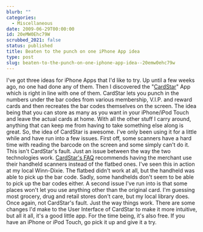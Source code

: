 ```yaml
---
blurb: ""
categories:
  - Miscellaneous
date: 2009-06-29T00:00:00
id: 20eMW0Ehc79W
scrubbed_2021: false
status: published
title: Beaten to the punch on one iPhone App idea
type: post
slug: beaten-to-the-punch-on-one-iphone-app-idea--20emw0ehc79w
---
```


I've got three ideas for iPhone Apps that I'd like to try. Up until
a few weeks ago, no one had done any of them. Then I discovered the
"[CardStar](http://www.mycardstar.com/)" App which is right in line
with one of them. CardStar lets you punch in the numbers under the
bar codes from various membership, V.I.P. and reward cards and then
recreates the bar codes themselves on the screen. The idea being
that you can store as many as you want in your iPhone/iPod Touch
and leave the actual cards at home. With all the other stuff I
carry around, anything that can keep me from having to take
something else along is great. So, the idea of CardStar is awesome.
I've only been using it for a little while and have run into a few
issues. First off, some scanners have a hard time with reading the
barcode on the screen and some simply can't do it. This isn't
CardStar's fault. Just an issue between the way the two
technologies work.
[CardStar's FAQ](http://www.mycardstar.com/faq.html) recommends
having the merchant use their handheld scanners instead of the
flatbed ones. I've seen this in action at my local Winn-Dixie. The
flatbed didn't work at all, but the handheld was able to pick up
the bar code. Sadly, some handhelds don't seem to be able to pick
up the bar codes either. A second issue I've run into is that some
places won't let you use anything other than the original card. I'm
guessing most grocery, drug and retail stores don't care, but my
local library does. Once again, not CardStar's fault. Just the way
things work. There are some changes I'd make to the User Interface
of CardStar to make it more intuitive, but all it all, it's a good
little app. For the time being, it's also free. If you have an
iPhone or iPod Touch, go pick it up and give it a try.